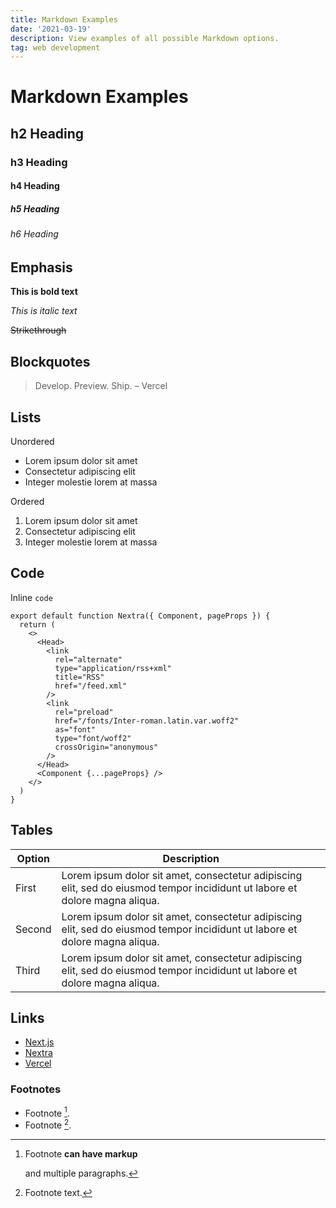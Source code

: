 ```yaml
---
title: Markdown Examples
date: '2021-03-19'
description: View examples of all possible Markdown options.
tag: web development
---
```


# Markdown Examples

## h2 Heading

### h3 Heading

#### h4 Heading

##### h5 Heading

###### h6 Heading

## Emphasis

**This is bold text**

_This is italic text_

~~Strikethrough~~

## Blockquotes

> Develop. Preview. Ship. – Vercel

## Lists

Unordered

- Lorem ipsum dolor sit amet
- Consectetur adipiscing elit
- Integer molestie lorem at massa

Ordered

1. Lorem ipsum dolor sit amet
2. Consectetur adipiscing elit
3. Integer molestie lorem at massa

## Code

Inline `code`

```
export default function Nextra({ Component, pageProps }) {
  return (
    <>
      <Head>
        <link
          rel="alternate"
          type="application/rss+xml"
          title="RSS"
          href="/feed.xml"
        />
        <link
          rel="preload"
          href="/fonts/Inter-roman.latin.var.woff2"
          as="font"
          type="font/woff2"
          crossOrigin="anonymous"
        />
      </Head>
      <Component {...pageProps} />
    </>
  )
}
```

## Tables

| **Option** | **Description**                                                                                                             |
| ---------- | --------------------------------------------------------------------------------------------------------------------------- |
| First      | Lorem ipsum dolor sit amet, consectetur adipiscing elit, sed do eiusmod tempor incididunt ut labore et dolore magna aliqua. |
| Second     | Lorem ipsum dolor sit amet, consectetur adipiscing elit, sed do eiusmod tempor incididunt ut labore et dolore magna aliqua. |
| Third      | Lorem ipsum dolor sit amet, consectetur adipiscing elit, sed do eiusmod tempor incididunt ut labore et dolore magna aliqua. |

## Links

- [Next.js](https://nextjs.org)
- [Nextra](https://nextra.vercel.app/)
- [Vercel](http://vercel.com)

### Footnotes

- Footnote [^1].
- Footnote [^2].

[^1]: Footnote **can have markup**

    and multiple paragraphs.

[^2]: Footnote text.

